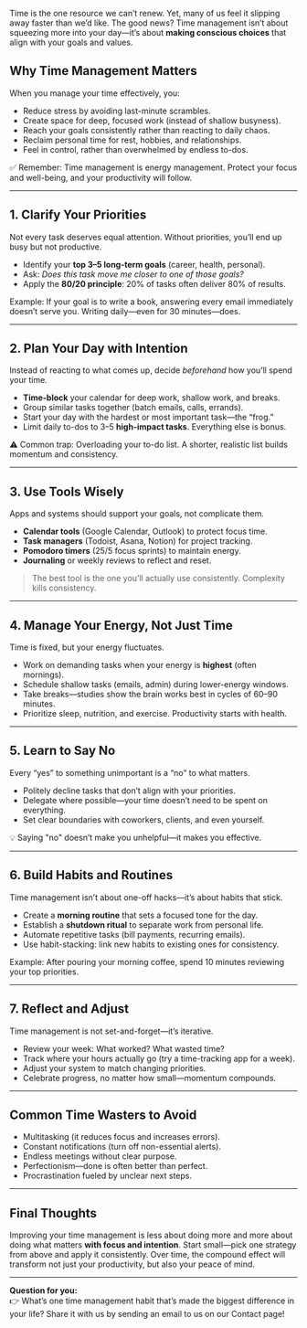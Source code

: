 
Time is the one resource we can’t renew. Yet, many of us feel it slipping away faster than we’d like. The good news? Time management isn’t about squeezing more into your day—it’s about **making conscious choices** that align with your goals and values.

## Why Time Management Matters

When you manage your time effectively, you:

- Reduce stress by avoiding last-minute scrambles.
- Create space for deep, focused work (instead of shallow busyness).
- Reach your goals consistently rather than reacting to daily chaos.
- Reclaim personal time for rest, hobbies, and relationships.
- Feel in control, rather than overwhelmed by endless to-dos.

<Callout type="success">
✅ Remember: Time management is energy management. Protect your focus and well-being, and your productivity will follow.
</Callout>

---

## 1. Clarify Your Priorities

Not every task deserves equal attention. Without priorities, you’ll end up busy but not productive.

- Identify your **top 3–5 long-term goals** (career, health, personal).
- Ask: *Does this task move me closer to one of those goals?*
- Apply the **80/20 principle**: 20% of tasks often deliver 80% of results.

Example: If your goal is to write a book, answering every email immediately doesn’t serve you. Writing daily—even for 30 minutes—does.

---

## 2. Plan Your Day with Intention

Instead of reacting to what comes up, decide *beforehand* how you’ll spend your time.

- **Time-block** your calendar for deep work, shallow work, and breaks.
- Group similar tasks together (batch emails, calls, errands).
- Start your day with the hardest or most important task—the “frog.”
- Limit daily to-dos to 3–5 **high-impact tasks**. Everything else is bonus.

<Callout type="warning">
⚠️ Common trap: Overloading your to-do list. A shorter, realistic list builds momentum and consistency.
</Callout>

---

## 3. Use Tools Wisely

Apps and systems should support your goals, not complicate them.

- **Calendar tools** (Google Calendar, Outlook) to protect focus time.
- **Task managers** (Todoist, Asana, Notion) for project tracking.
- **Pomodoro timers** (25/5 focus sprints) to maintain energy.
- **Journaling** or weekly reviews to reflect and reset.

> The best tool is the one you’ll actually use consistently. Complexity kills consistency.

---

## 4. Manage Your Energy, Not Just Time

Time is fixed, but your energy fluctuates.

- Work on demanding tasks when your energy is **highest** (often mornings).
- Schedule shallow tasks (emails, admin) during lower-energy windows.
- Take breaks—studies show the brain works best in cycles of 60–90 minutes.
- Prioritize sleep, nutrition, and exercise. Productivity starts with health.

---

## 5. Learn to Say No

Every “yes” to something unimportant is a “no” to what matters.

- Politely decline tasks that don’t align with your priorities.
- Delegate where possible—your time doesn’t need to be spent on everything.
- Set clear boundaries with coworkers, clients, and even yourself.

<Callout type="info">
💡 Saying "no" doesn’t make you unhelpful—it makes you effective.
</Callout>

---

## 6. Build Habits and Routines

Time management isn’t about one-off hacks—it’s about habits that stick.

- Create a **morning routine** that sets a focused tone for the day.
- Establish a **shutdown ritual** to separate work from personal life.
- Automate repetitive tasks (bill payments, recurring emails).
- Use habit-stacking: link new habits to existing ones for consistency.

Example: After pouring your morning coffee, spend 10 minutes reviewing your top priorities.

---

## 7. Reflect and Adjust

Time management is not set-and-forget—it’s iterative.

- Review your week: What worked? What wasted time?
- Track where your hours actually go (try a time-tracking app for a week).
- Adjust your system to match changing priorities.
- Celebrate progress, no matter how small—momentum compounds.

---

## Common Time Wasters to Avoid

- Multitasking (it reduces focus and increases errors).
- Constant notifications (turn off non-essential alerts).
- Endless meetings without clear purpose.
- Perfectionism—done is often better than perfect.
- Procrastination fueled by unclear next steps.

---

## Final Thoughts

Improving your time management is less about doing more and more about doing what matters **with focus and intention**. Start small—pick one strategy from above and apply it consistently. Over time, the compound effect will transform not just your productivity, but also your peace of mind.

---

**Question for you:**  
👉 What’s one time management habit that’s made the biggest difference in your life? Share it with us by sending an email to us on our Contact page!
